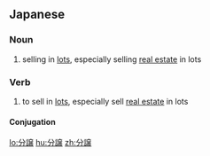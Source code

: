 ==Japanese==
{{ja-kanjitab|ぶん|じょう|yomi=o}}

===Noun===
{{ja-noun|ぶんじょう|kyu=分讓}}

# selling in [[lot]]s, especially selling [[real estate]] in lots

===Verb===
{{ja-verb-suru|ぶんじょう|kyu=分讓}}

# to sell in [[lot]]s, especially sell [[real estate]] in lots

====Conjugation====
{{ja-suru|ぶんじょう}}

[[lo:分譲]]
[[hu:分譲]]
[[zh:分譲]]